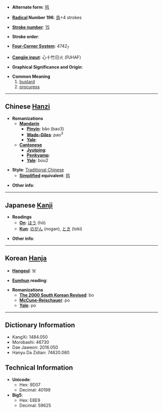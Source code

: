 * '''Alternate form''': [[鸨]]

* '''[[Wiktionary:Chinese radical index| Radical]] Number 196''': [[Wiktionary:Chinese radical index 鳥|鳥]]+4 strokes

* '''[[Wiktionary:Chinese total strokes index|Stroke number]]''': [[Wiktionary:Chinese total strokes index 15|15]]

* '''Stroke order''': 

* '''[[Wiktionary:Chinese four corner index|Four-Corner System]]''': 4742<sub>7</sub>

* '''[[Wiktionary:Chinese Cangjie index|Cangjie input]]''': 心十竹日火 (PJHAF)

* '''Graphical Significance and Origin''': 

* '''Common Meaning'''
*#[[bustard]]
*# [[procuress]]

----

== Chinese [[Hanzi]] ==

* '''Romanizations'''
** '''[[Mandarin]]'''
*** '''[[Pinyin]]''': bǎo (bao3)
*** '''[[Wade-Giles]]''': pao<sup>3</sup>
*** '''[[Yale]]''': 
** '''[[Cantonese]]'''
*** '''[[Jyutping]]''':
*** '''[[Penkyamp]]''': 
*** '''[[Yale]]''': bou2

* '''Style''': [[Traditional Chinese]] 
** '''[[Simplified Chinese|Simplified]] equivalent''': [[鸨]]

* '''Other info''': 

----

== Japanese [[Kanji]] ==

* '''Readings'''
** '''[[On]]''': [[ほう]] (hō)
** '''[[Kun]]''': [[のがん]] (nogan), [[とき]] (toki)

* '''Other info''':  

----

== Korean [[Hanja]] ==

* '''[[Hangeul]]''': 보

* '''[[Eumhun]] reading''': 

* '''Romanizations'''
** '''[[The 2000 South Korean Revised Romanization|The 2000 South Korean Revised]]''': bo
** '''[[McCune-Reischauer]]''': po
** '''[[Yale]]''': po

----

== Dictionary Information ==

* KangXi: 1484.050
* Morobashi: 46730
* Dae Jaweon: 2016.050
* Hanyu Da Zidian: 74620.080

== Technical Information ==

* '''Unicode''':
** Hex: 9D07
** Decimal: 40199
* '''Big5''':
** Hex: E8E9
** Decimal: 59625